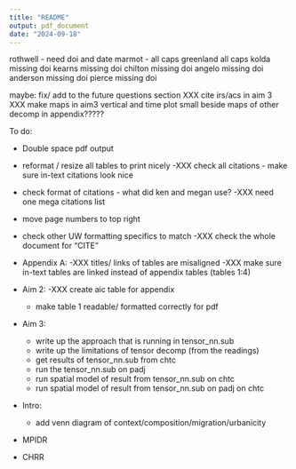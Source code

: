 ```yaml
---
title: "README"
output: pdf_document
date: "2024-09-18"
---
```


rothwell - need doi and date 
marmot - all caps 
greenland all caps 
kolda missing doi 
kearns missing doi 
chilton missing doi 
angelo missing doi 
anderson missing doi 
pierce missing doi 


maybe: fix/ add to the future questions section 
XXX cite irs/acs in aim 3 
XXX make maps in aim3 vertical and time plot small beside 
maps of other decomp in appendix????? 

To do: 

- Double space pdf output 
- reformat / resize all tables to print nicely 
-XXX check all citations - make sure in-text citations look nice 
- check format of citations - what did ken and megan use? 
-XXX need one mega citations list 
- move page numbers to top right 
- check other UW formatting specifics to match 
-XXX check the whole document for "CITE" 

- Appendix A: 
    -XXX titles/ links of tables are misaligned 
    -XXX make sure in-text tables are linked instead of appendix tables (tables 1:4) 


- Aim 2: 
    -XXX create aic table for appendix 
    - make table 1 readable/ formatted correctly for pdf 
- Aim 3: 
    - write up the approach that is running in tensor_nn.sub 
    - write up the limitations of tensor decomp (from the readings) 
    - get results of tensor_nn.sub from chtc 
    - run the tensor_nn.sub on padj 
    - run spatial model of result from tensor_nn.sub on chtc
    - run spatial model of result from tensor_nn.sub on padj on chtc 
    
- Intro: 
    - add venn diagram of context/composition/migration/urbanicity 

- MPIDR 
- CHRR 

